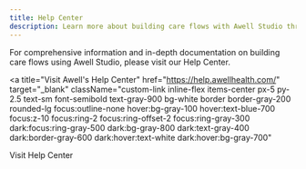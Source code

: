 ```yaml
---
title: Help Center
description: Learn more about building care flows with Awell Studio through our Help Center
---
```


For comprehensive information and in-depth documentation on building care flows using Awell Studio, please visit our Help Center.

<a
  title="Visit Awell's Help Center"
  href="https://help.awellhealth.com/"
  target="_blank"
  className="custom-link inline-flex items-center px-5 py-2.5 text-sm font-semibold text-gray-900 bg-white border border-gray-200 rounded-lg focus:outline-none hover:bg-gray-100 hover:text-blue-700 focus:z-10 focus:ring-2 focus:ring-offset-2 focus:ring-gray-300 dark:focus:ring-gray-500 dark:bg-gray-800 dark:text-gray-400 dark:border-gray-600 dark:hover:text-white dark:hover:bg-gray-700"
>
  <span>Visit Help Center</span>
</a>
